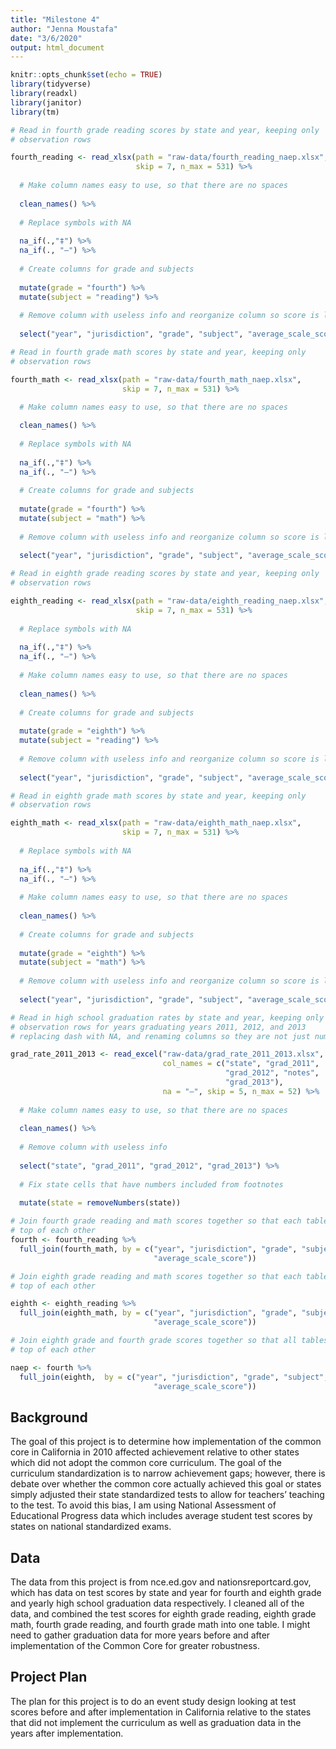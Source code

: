 ```yaml
---
title: "Milestone 4"
author: "Jenna Moustafa"
date: "3/6/2020"
output: html_document
---
```


```r
knitr::opts_chunk$set(echo = TRUE)
library(tidyverse)
library(readxl)
library(janitor)
library(tm)

# Read in fourth grade reading scores by state and year, keeping only
# observation rows

fourth_reading <- read_xlsx(path = "raw-data/fourth_reading_naep.xlsx",
                            skip = 7, n_max = 531) %>%
  
  # Make column names easy to use, so that there are no spaces
  
  clean_names() %>%
  
  # Replace symbols with NA
  
  na_if(.,"‡") %>%
  na_if(., "—") %>%
  
  # Create columns for grade and subjects
  
  mutate(grade = "fourth") %>%
  mutate(subject = "reading") %>% 
  
  # Remove column with useless info and reorganize column so score is last
  
  select("year", "jurisdiction", "grade", "subject", "average_scale_score")

# Read in fourth grade math scores by state and year, keeping only
# observation rows

fourth_math <- read_xlsx(path = "raw-data/fourth_math_naep.xlsx",
                         skip = 7, n_max = 531) %>%
  
  # Make column names easy to use, so that there are no spaces

  clean_names() %>%
  
  # Replace symbols with NA
  
  na_if(.,"‡") %>%
  na_if(., "—") %>%
  
  # Create columns for grade and subjects
  
  mutate(grade = "fourth") %>%
  mutate(subject = "math") %>% 
  
  # Remove column with useless info and reorganize column so score is last
  
  select("year", "jurisdiction", "grade", "subject", "average_scale_score")

# Read in eighth grade reading scores by state and year, keeping only
# observation rows

eighth_reading <- read_xlsx(path = "raw-data/eighth_reading_naep.xlsx",
                            skip = 7, n_max = 531) %>%
  
  # Replace symbols with NA
  
  na_if(.,"‡") %>%
  na_if(., "—") %>%
  
  # Make column names easy to use, so that there are no spaces
  
  clean_names() %>%
  
  # Create columns for grade and subjects
  
  mutate(grade = "eighth") %>%
  mutate(subject = "reading") %>% 
  
  # Remove column with useless info and reorganize column so score is last
  
  select("year", "jurisdiction", "grade", "subject", "average_scale_score")

# Read in eighth grade math scores by state and year, keeping only
# observation rows

eighth_math <- read_xlsx(path = "raw-data/eighth_math_naep.xlsx",
                         skip = 7, n_max = 531) %>%
  
  # Replace symbols with NA
  
  na_if(.,"‡") %>%
  na_if(., "—") %>%
  
  # Make column names easy to use, so that there are no spaces
  
  clean_names() %>%
  
  # Create columns for grade and subjects
  
  mutate(grade = "eighth") %>%
  mutate(subject = "math") %>%
  
  # Remove column with useless info and reorganize column so score is last
  
  select("year", "jurisdiction", "grade", "subject", "average_scale_score")

# Read in high school graduation rates by state and year, keeping only
# observation rows for years graduating years 2011, 2012, and 2013
# replacing dash with NA, and renaming columns so they are not just numeric

grad_rate_2011_2013 <- read_excel("raw-data/grad_rate_2011_2013.xlsx",
                                  col_names = c("state", "grad_2011",
                                                "grad_2012", "notes",
                                                "grad_2013"),
                                  na = "—", skip = 5, n_max = 52) %>%
  
  # Make column names easy to use, so that there are no spaces
  
  clean_names() %>%
  
  # Remove column with useless info
  
  select("state", "grad_2011", "grad_2012", "grad_2013") %>% 
  
  # Fix state cells that have numbers included from footnotes
  
  mutate(state = removeNumbers(state))
```

```r
# Join fourth grade reading and math scores together so that each table is on 
# top of each other
fourth <- fourth_reading %>% 
  full_join(fourth_math, by = c("year", "jurisdiction", "grade", "subject",
                                "average_scale_score"))

# Join eighth grade reading and math scores together so that each table is on 
# top of each other

eighth <- eighth_reading %>% 
  full_join(eighth_math, by = c("year", "jurisdiction", "grade", "subject",
                                "average_scale_score"))

# Join eighth grade and fourth grade scores together so that all tables are on 
# top of each other

naep <- fourth %>% 
  full_join(eighth,  by = c("year", "jurisdiction", "grade", "subject",
                                "average_scale_score"))
```

## Background
The goal of this project is to determine how implementation of the common core
in California in 2010 affected achievement relative to other states which
did not adopt the common core curriculum. The goal of the curriculum
standardization is to narrow achievement gaps; however, there is debate over
whether the common core actually achieved this goal or states simply adjusted
their state standardized tests to allow for teachers' teaching to the test.
To avoid this bias, I am using National Assessment of Educational Progress data
which includes average student test scores by states on national standardized
exams.


## Data
The data from this project is from nce.ed.gov and nationsreportcard.gov, which 
has data on test scores by state and year for fourth and eighth grade and
yearly high school graduation data respectively. I cleaned all of the data, and
combined the test scores for eighth grade reading, eighth grade math, fourth
grade reading, and fourth grade math into one table. I might need to gather
graduation data for more years before and after implementation of the 
Common Core for greater robustness. 

## Project Plan
The plan for this project is to do an event study design looking at test scores
before and after implementation in California relative to the states that did
not implement the curriculum as well as graduation data in the years after
implementation.
